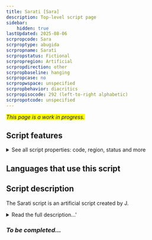 ```yaml
---
title: Sarati [Sara]
description: Top-level script page
sidebar:
    hidden: true
lastUpdated: 2025-08-06
scrpropcode: Sara
scrproptype: abugida
scrpropname: Sarati
scrpropstatus: Fictional
scrpropregion: Artificial
scrpropdirection: other
scrpropbaseline: hanging
scrpropcase: no
scrpropwspace: unspecified
scrpropbehavior: diacritics
scrpropisocode: 292 (left-to-right alphabetic)
scrpropotcode: unspecified
---
```


<span style='background-color:yellow'>_This page is a work in progress._</span>


## Script features

<details>
<summary> See all script properties: code, region, status and more</summary>
<ScriptInfo />
</details>

## Languages that use this script

<WsList script='Sara' wsMax='5' />

## Script description

The Sarati script is an artificial script created by J.

<details><summary>Read the full description...'</summary>_Not yet available._</details>

### _To be completed..._

